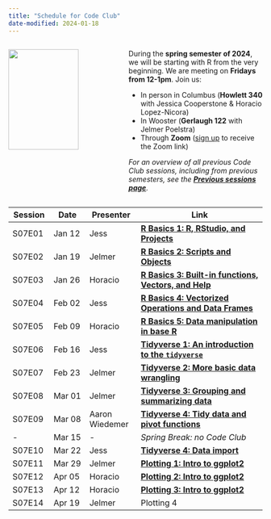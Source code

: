 ```yaml
---
title: "Schedule for Code Club"
date-modified: 2024-01-18
---
```


::: columns

::: {.column width="45%"}
![](img/codeclub_logo.png){fig-align="center" width="80%"}
:::

::: {.column width="55%"}

During the **spring semester of 2024**,
we will be starting with R from the very beginning.
We are meeting on **Fridays from 12-1pm**. Join us:

-   In person in Columbus (**Howlett 340** with Jessica Cooperstone & Horacio Lopez-Nicora)\
-   In Wooster (**Gerlaugh 122** with Jelmer Poelstra)\
-   Through **Zoom** ([sign up](https://forms.gle/eYkMvmJShrcANUrt5) to receive the Zoom link)

_For an overview of all previous Code Club sessions, including from previous semesters,_
_see the **[Previous sessions page](/pages/previous.qmd)**._

:::
:::

| Session | Date   | Presenter | Link                      |
|---------|--------|-----------|---------------------------|
| S07E01  | Jan 12 | Jess      | [**R Basics 1: R, RStudio, and Projects**](/posts/S07E01_basics_01/) |
| S07E02  | Jan 19 | Jelmer    | [**R Basics 2: Scripts and Objects**](/posts/S07E02_basics_02/) |
| S07E03  | Jan 26 | Horacio   | [**R Basics 3: Built-in functions, Vectors, and Help**](/posts/S07E03_basics_03/) |
| S07E04  | Feb 02  | Jess      | [**R Basics 4: Vectorized Operations and Data Frames**](/posts/S07E04_basics_04/) |
| S07E05  | Feb 09 | Horacio   | [**R Basics 5: Data manipulation in base R**](/posts/S07E05_basics_05) |
| S07E06  | Feb 16 | Jess      | [**Tidyverse 1: An introduction to the `tidyverse`**](/posts/S07E06_tidy_01) |
| S07E07  | Feb 23 | Jelmer    | [**Tidyverse 2: More basic data wrangling**](/posts/S07E07_tidy_02) |
| S07E08  | Mar 01 | Jelmer    | [**Tidyverse 3: Grouping and summarizing data**](/posts/S07E08_tidy_03) |
| S07E09  | Mar 08 | Aaron Wiedemer      | [**Tidyverse 4: Tidy data and pivot functions**](/posts/S07E09_tidy_04) |
| -       | Mar 15 | -         | _Spring Break: no Code Club_ |
| S07E10  | Mar 22 | Jess      | [**Tidyverse 4: Data import**](/posts/S07E10_tidy_05) |
| S07E11  | Mar 29 | Jelmer    | [**Plotting 1: Intro to ggplot2**](/posts/S07E11_ggplot_01) |
| S07E12  | Apr 05 | Horacio   | [**Plotting 2: Intro to ggplot2**](/posts/S07E12_ggplot_02) |
| S07E13  | Apr 12 | Horacio   | [**Plotting 3: Intro to ggplot2**](/posts/S07E13_ggplot_03) |
| S07E14  | Apr 19 | Jelmer    | Plotting 4 |
